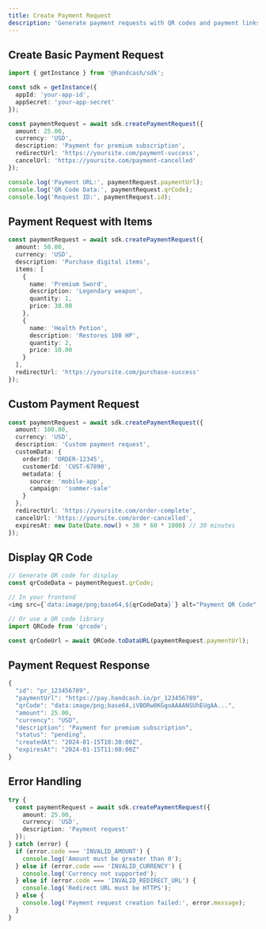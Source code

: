 ```yaml
---
title: Create Payment Request
description: 'Generate payment requests with QR codes and payment links'
---
```


## Create Basic Payment Request

```typescript
import { getInstance } from '@handcash/sdk';

const sdk = getInstance({
  appId: 'your-app-id',
  appSecret: 'your-app-secret'
});

const paymentRequest = await sdk.createPaymentRequest({
  amount: 25.00,
  currency: 'USD',
  description: 'Payment for premium subscription',
  redirectUrl: 'https://yoursite.com/payment-success',
  cancelUrl: 'https://yoursite.com/payment-cancelled'
});

console.log('Payment URL:', paymentRequest.paymentUrl);
console.log('QR Code Data:', paymentRequest.qrCode);
console.log('Request ID:', paymentRequest.id);
```

## Payment Request with Items

```typescript
const paymentRequest = await sdk.createPaymentRequest({
  amount: 50.00,
  currency: 'USD',
  description: 'Purchase digital items',
  items: [
    {
      name: 'Premium Sword',
      description: 'Legendary weapon',
      quantity: 1,
      price: 30.00
    },
    {
      name: 'Health Potion',
      description: 'Restores 100 HP',
      quantity: 2,
      price: 10.00
    }
  ],
  redirectUrl: 'https://yoursite.com/purchase-success'
});
```

## Custom Payment Request

```typescript
const paymentRequest = await sdk.createPaymentRequest({
  amount: 100.00,
  currency: 'USD',
  description: 'Custom payment request',
  customData: {
    orderId: 'ORDER-12345',
    customerId: 'CUST-67890',
    metadata: {
      source: 'mobile-app',
      campaign: 'summer-sale'
    }
  },
  redirectUrl: 'https://yoursite.com/order-complete',
  cancelUrl: 'https://yoursite.com/order-cancelled',
  expiresAt: new Date(Date.now() + 30 * 60 * 1000) // 30 minutes
});
```

## Display QR Code

```typescript
// Generate QR code for display
const qrCodeData = paymentRequest.qrCode;

// In your frontend
<img src={`data:image/png;base64,${qrCodeData}`} alt="Payment QR Code" />

// Or use a QR code library
import QRCode from 'qrcode';

const qrCodeUrl = await QRCode.toDataURL(paymentRequest.paymentUrl);
```

## Payment Request Response

```typescript
{
  "id": "pr_123456789",
  "paymentUrl": "https://pay.handcash.io/pr_123456789",
  "qrCode": "data:image/png;base64,iVBORw0KGgoAAAANSUhEUgAA...",
  "amount": 25.00,
  "currency": "USD",
  "description": "Payment for premium subscription",
  "status": "pending",
  "createdAt": "2024-01-15T10:30:00Z",
  "expiresAt": "2024-01-15T11:00:00Z"
}
```

## Error Handling

```typescript
try {
  const paymentRequest = await sdk.createPaymentRequest({
    amount: 25.00,
    currency: 'USD',
    description: 'Payment request'
  });
} catch (error) {
  if (error.code === 'INVALID_AMOUNT') {
    console.log('Amount must be greater than 0');
  } else if (error.code === 'INVALID_CURRENCY') {
    console.log('Currency not supported');
  } else if (error.code === 'INVALID_REDIRECT_URL') {
    console.log('Redirect URL must be HTTPS');
  } else {
    console.log('Payment request creation failed:', error.message);
  }
}
```
